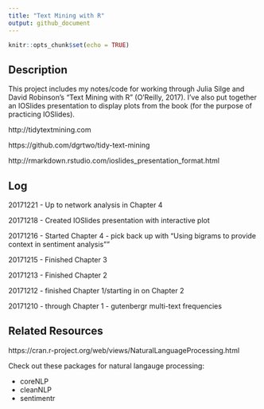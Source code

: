 ```yaml
---
title: "Text Mining with R"
output: github_document
---
```


```r
knitr::opts_chunk$set(echo = TRUE)
```

## Description

This project includes my notes/code for working through Julia Silge and David Robinson's "Text Mining with R" (O'Reilly, 2017). I've also put together an IOSlides presentation to display plots from the book (for the purpose of practicing IOSlides).

http://tidytextmining.com

https://github.com/dgrtwo/tidy-text-mining

http://rmarkdown.rstudio.com/ioslides_presentation_format.html

## Log

20171221 - Up to network analysis in Chapter 4

20171218 - Created IOSlides presentation with interactive plot

20171216 - Started Chapter 4 - pick back up with "Using bigrams to provide context in sentiment analysis""

20171215 - Finished Chapter 3

20171213 - Finished Chapter 2

20171212 - finished Chapter 1/starting in on Chapter 2

20171210 - through Chapter 1 - gutenbergr multi-text frequencies

## Related Resources

https://cran.r-project.org/web/views/NaturalLanguageProcessing.html

Check out these packages for natural langauge processing:

* coreNLP
* cleanNLP
* sentimentr